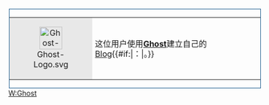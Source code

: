 <div style="float: left; border: solid #14568A 1px; margin: 1px;">
{| cellspacing="0" style="width: 238px; background: #E8E8E8; color: black;"
| style="width: 40px; height: 40px; background: #E8E8E8; text-align: center; font-size: {{{5|{{{id-s|14}}}}}}pt;" | [[File:Ghost-Logo.svg|45px]]
| style="font-size: {{{info-s|10}}}pt; padding: 4pt; line-height: 1.25em;" | 这位用户使用'''[[Ghost_(博客平台)|Ghost]]'''建立自己的[[Blog]]{{#if:{{{BlogUrl|}}}|：{{{BlogUrl|}}}|。}}
|}</div>

<noinclude>
{{Documentation}}
[[Category:软件用户框模板|W:Ghost]]
</noinclude>